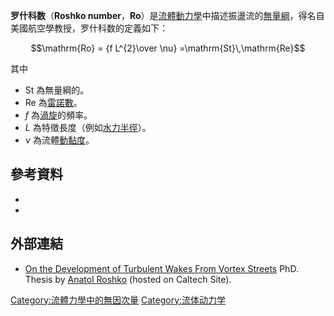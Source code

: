 '''罗什科数'''（'''Roshko number'''，'''Ro'''）是[[流體動力學|流體動力學]]中描述振盪流的[[無量綱|無量綱]]，得名自美國航空學教授{{link-en|阿纳托尔·罗什科|Anatol Roshko}}，罗什科数的定義如下：

:<math> \mathrm{Ro} = {f L^{2}\over \nu} =\mathrm{St}\,\mathrm{Re} </math>

其中
* St 為無量綱的{{link-en|斯特勞哈爾數|Strouhal number}}。
* Re 為[[雷諾數|雷諾數]]。
* ''f'' 為[[渦旋|渦旋]]{{link-en|渦旋脫落|vortex shedding|脫落}}的頻率。
* ''L'' 為特徵長度（例如[[水力半徑|水力半徑]]）。
* ''ν'' 為流體[[動黏度|動黏度]]。

== 參考資料 ==
*{{cite journal |last=Olim |first=A. M. |last2=Riethmuller |first2=M. L. |last3=Gameiro da Silva |first3=M. C. |year=2002 |title=Flowfield characterisation in the wake of a low-velocity heated sphere anemometer |journal=[[Experiments_in_Fluids|Exp. Fluids]] |volume=32 |issue=6 |pages=645–651 |doi=10.1007/s00348-001-0403-6 |bibcode = 2002ExFl...32..645O }}
*{{cite journal |last=Ormieres |first=D. |last2=Provansal |first2=M. |year=1999 |title=Transition to turbulence in the wake of a sphere |journal=[[Physical_Review_Letters|Phys. Rev. Lett.]] |volume=83 |issue=1 |pages=80–83 |doi=10.1103/PhysRevLett.83.80 |bibcode = 1999PhRvL..83...80O }}

==外部連結==
*[http://thesis.library.caltech.edu/4319/ On the Development of Turbulent Wakes From Vortex Streets] PhD. Thesis by [[Anatol_Roshko|Anatol Roshko]] (hosted on Caltech Site).

{{NonDimFluMech}}

[[Category:流體力學中的無因次量|Category:流體力學中的無因次量]]
[[Category:流体动力学|Category:流体动力学]]

{{流体动力学小作品}}